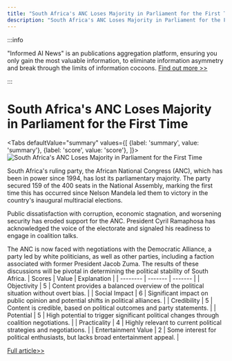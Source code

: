 ```yaml
---
title: "South Africa's ANC Loses Majority in Parliament for the First Time"
description: "South Africa's ANC Loses Majority in Parliament for the First Time"
---
```



:::info

"Informed AI News" is an publications aggregation platform, ensuring you only gain the most valuable information, to eliminate information asymmetry and break through the limits of information cocoons.  [Find out more >>](/)

:::

# South Africa's ANC Loses Majority in Parliament for the First Time


<Tabs
	defaultValue="summary"
	values={[
	{label: 'summary', value: 'summary'},
	{label: 'score', value: 'score'},
]}>
<TabItem value="summary">
<img
  src="https://image.informedainews.com/2024/06/Pol-VEH-1717382488-0.jpg"
  alt="South Africa's ANC Loses Majority in Parliament for the First Time"
/>



South Africa's ruling party, the African National Congress (ANC), which has been in power since 1994, has lost its parliamentary majority. The party secured 159 of the 400 seats in the National Assembly, marking the first time this has occurred since Nelson Mandela led them to victory in the country's inaugural multiracial elections.

Public dissatisfaction with corruption, economic stagnation, and worsening security has eroded support for the ANC. President Cyril Ramaphosa has acknowledged the voice of the electorate and signaled his readiness to engage in coalition talks.

The ANC is now faced with negotiations with the Democratic Alliance, a party led by white politicians, as well as other parties, including a faction associated with former President Jacob Zuma. The results of these discussions will be pivotal in determining the political stability of South Africa.
</TabItem>
<TabItem value="score">
	| Scores     | Value   | Explanation |
	| -------- | ------- | ------- |
	| Objectivity  | 5    | Content provides a balanced overview of the political situation without overt bias.    |
	| Social Impact | 6     | Significant impact on public opinion and potential shifts in political alliances.    |
	| Credibility    | 5    | Content is credible, based on political outcomes and party statements.    |
	| Potential    | 5    | High potential to trigger significant political changes through coalition negotiations.    |
	| Practicality    | 4    | Highly relevant to current political strategies and negotiations.    |
	| Entertainment Value    | 2    | Some interest for political enthusiasts, but lacks broad entertainment appeal.    |
</TabItem>
</Tabs>

[Full article>>](https://www3.nhk.or.jp/nhkworld/en/news/20240603_09/)
